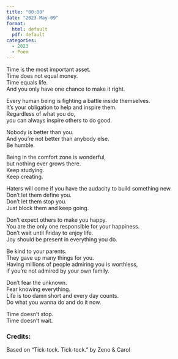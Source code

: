 ```yaml
---
title: "00:00"
date: "2023-May-09"
format: 
  html: default
  pdf: default
categories:
  - 2023
  - Poem
---
```


Time is the most important asset.\
Time does not equal money.\
Time equals life.\
And you only have one chance to make it right.

Every human being is fighting a battle inside themselves.\
It's your obligation to help and inspire them.\
Regardless of what you do,\
you can always inspire others to do good.

Nobody is better than you.\
And you're not better than anybody else.\
Be humble.

Being in the comfort zone is wonderful,\
but nothing ever grows there.\
Keep studying.\
Keep creating.

Haters will come if you have the audacity to build something new.\
Don't let them define you.\
Don't let them stop you.\
Just block them and keep going.

Don't expect others to make you happy.\
You are the only one responsible for your happiness.\
Don't wait until Friday to enjoy life.\
Joy should be present in everything you do.

Be kind to your parents.\
They gave up many things for you.\
Having millions of people admiring you is worthless,\
if you're not admired by your own family.

Don't fear the unknown.\
Fear knowing everything.\
Life is too damn short and every day counts.\
Do what you wanna do and do it now.

Time doesn't stop.\
Time doesn't wait.

### Credits:

Based on "Tick-tock. Tick-tock." by Zeno & Carol
